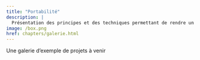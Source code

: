 ```yaml
---
title: "Portabilité"
description: |
  Présentation des principes et des techniques permettant de rendre un projet exécutable sur différents environnements.
image: /box.png
href: chapters/galerie.html
---
```


Une galerie d'exemple de projets à venir